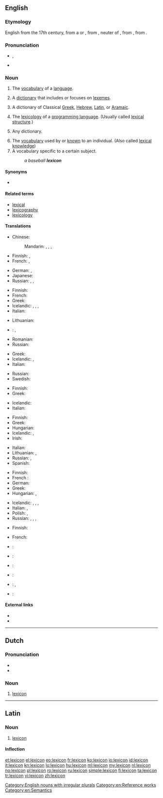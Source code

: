 ==English==
{{was wotd|2006|December|12}}
{{wikipedia|dab=lexicon (disambiguation)|lexicon}}

===Etymology===
English from the 17th century, from a {{etyl|ML.|en}} or {{etyl|NL.|en}} {{term|lexicon|lang=la}}, from {{etyl|grc|en}} {{term|λεξικόν||a lexicon|tr=lexicon|lang=grc}}, neuter of {{term|λεξικός||of words|tr=lexikos|lang=grc}}, from {{term|λέξις||a saying, speech, word|tr=lexis|lang=grc}}, from {{term|λέγειν||to speak|tr=legein|lang=grc}}.

===Pronunciation===
* {{enPR|lĕ'ksĭkŏn}}, {{IPA|/ˈleksɪkɑn/}}
* {{audio|en-us-lexicon.ogg|Audio (US)}}

===Noun===
{{wikipedia}}
{{en-noun|lexica|lexicons}}

# The [[vocabulary]] of a [[language]].
# {{context|linguistics|lang=en}} A [[dictionary]] that includes or focuses on [[lexeme]]s.
# A dictionary of Classical [[Greek]], [[Hebrew]], [[Latin]], or [[Aramaic]].
# {{context|programming|lang=en}} The [[lexicology]] of a [[programming language]]. (Usually called [[lexical structure]].)
# {{context|rare|lang=en}} Any dictionary.
# The [[vocabulary]] used by or [[know]]n to an individual. (Also called [[lexical knowledge]])
# A vocabulary specific to a certain subject.
#: ''a baseball '''lexicon'''''

====Synonyms====
* {{l|en|wordhoard}}

====Related terms====
* [[lexical]]
* [[lexicography]]
* [[lexicology]]

====Translations====
{{trans-top|vocabulary of a language}}
* Chinese:
*: Mandarin: {{t|cmn|詞庫|sc=Hani}}, {{t+|cmn|词库|tr=cíkù|sc=Hani}}, {{t|cmn|詞匯|sc=Hani}}, {{t+|cmn|词汇|tr=cíhuì|sc=Hani}}
* Finnish: {{t+|fi|sanasto}}, {{t+|fi|leksikko}}
* French: {{t+|fr|lexique|f}}, {{t+|fr|vocabulaire|m}}
{{trans-mid}}
* German: {{t+|de|Lexikon|n}}, {{t+|de|Wortschatz|m}}
* Japanese: {{t+|ja|語彙|tr=ごい, goi|sc=Jpan}}
* Russian: {{t+|ru|слова́рь|m|tr=slovárʹ}}, {{t+|ru|лексико́н|m|tr=leksikón}}, {{t+|ru|лексика|f|tr=léksika|sc=Cyrl}}
{{trans-bottom}}

{{trans-top|dictionary of lexemes}}
* Finnish: {{t+|fi|sanakirja}}
* French: {{t+|fr|lexique|m}}
* Greek: {{t+|el|λημματολόγιο|n|tr=limmatológio|sc=Grek}}
* Icelandic: {{t+|is|orðabók|f}}, {{t+|is|orðasafn|n}}, {{t|is|lesforði|m}}, {{t|is|lessafn|n}}
* Italian: {{t+|it|lessico|m}}
{{trans-mid}}
* Lithuanian: {{t|lt|leksikonas|m}}
* {{ttbc|pl}}: {{t|pl|leksykon|m}}, {{t|pl|[[słownik]] [[encyklopedyczny]]|m}}<!-- never seen the latter one used. -->
* Romanian: {{t+|ro|lexicon|n}}
* Russian: {{t|ru|[[словарь]] [[лексема|лексем]]|m|tr=slovárʹ leksém|sc=Cyrl}}
{{trans-bottom}}

{{trans-top|dictionary of Classical Greek, Hebrew, Latin, or Aramaic}}
* Greek: {{t+|el|λεξικό|n|tr=lexikó|sc=Grek}}
* Icelandic: {{t+|is|orðabók|f}}, {{t+|is|orðasafn|n}}
* Italian: {{t+|it|lessico|m}}
{{trans-mid}}
* Russian: {{t+|ru|лексико́н|m|tr=leksikón}}
* Swedish: {{t+|sv|lexikon|n}}
{{trans-bottom}}

{{trans-top|lexicology of a programming language}}
* Finnish: {{t+|fi|sanasto}}
* Greek: {{t+|el|λεξιλόγιο|n|tr=lexilógio|sc=Grek}}
{{trans-mid}}
* Icelandic: {{t+|is|orðasafn|n}}
* Italian: {{t+|it|lessico|m}}
{{trans-bottom}}

{{trans-top|(rare) any dictionary}}
* Finnish: {{t+|fi|sanakirja}}
* Greek: {{t+|el|λεξικό|n|tr=lexikó|sc=Grek}}
* Hungarian: {{t+|hu|szótár}}
* Icelandic: {{t+|is|orðabók|f}}, {{t+|is|orðasafn|n}}
* Irish: {{t+|ga|foclóir|m}}
{{trans-mid}}
* Italian: {{t+|it|lessico|m}}
* Lithuanian: {{t+|lt|žodynas|m}}, {{t|lt|leksikonas|m}}
* Russian: {{t+|ru|лексико́н|m|tr=leksikón}}, {{t+|ru|слова́рь|m|tr=slovárʹ}}
* Spanish: {{t+|es|léxico|m}}
{{trans-bottom}}

{{trans-top|vocabulary used by an individual}}
* Finnish: {{t+|fi|sanavarasto}}
* French : {{t+|fr|lexique|m}}
* German: {{t+|de|Wortschatz|m}}
* Greek: {{t+|el|λεξιλόγιο|n|tr=lexilógio|sc=Grek}}
* Hungarian: {{t+|hu|szókincs}}, {{t|hu|szókészlet}}
{{trans-mid}}
* Icelandic: {{t+|is|orðabók|f}}, {{t+|is|orðasafn|n}}, {{t|is|lesforði|m}}, {{t|is|lessafn|n}}
* Italian: {{t+|it|lessico|m}}, {{t+|it|vocabolario|m}}
* Polish: {{t|pl|leksykon|m}}, {{t+|pl|słownictwo|n}}
* Russian: {{t+|ru|лексико́н|m|tr=leksikón}}, {{t|ru|[[запас]] [[слово|слов]]|m|tr=zapás slov|sc=Cyrl}}, {{t|ru|[[лексический]] [[запас]]|m|tr=leksíčeskij zapás|sc=Cyrl}}, {{t+|ru|лексика|f|tr=léksika|sc=Cyrl}}
{{trans-bottom}}

{{trans-top|subject-specific vocabulary}}
* Finnish: {{t+|fi|sanasto}}
{{trans-mid}}
* French: {{t+|fr|champ lexical|m}}
{{trans-bottom}}

{{checktrans-top}}
* {{ttbc|eo}}: {{t|eo|leksikono}}
* {{ttbc|de}}: {{t+|de|Lexikon|n}}
* {{ttbc|ia}}: {{t|ia|lexico}}
* {{ttbc|pt}}: {{t+|pt|léxico|m}}
* {{ttbc|tr}}: {{t+|tr|sözlük}}, {{t+|tr|lügat}}
* {{ttbc|cy}}: {{t+|cy|geiriadur|m}}
{{trans-bottom}}

====External links====
* {{R:Webster 1913}}
* {{R:Century 1911}}

[[Category:English nouns with irregular plurals]]
[[Category:en:Reference works]]
[[Category:en:Semantics]]

----

==Dutch==
{{wikipedia|lang=nl}}

===Pronunciation===
* {{audio|Nl-lexicon.ogg|Audio}}
* {{hyphenation|lexi|con|lang=nl}}

===Noun===
{{nl-noun|n|-s|pl2=lexica|lexiconnetje}}

# [[#English|lexicon]]

----

==Latin==
{{wikipedia|lang=la}}

===Noun===
{{la-noun|lexicon|lexici|lexicī|n|second}}

# [[#English|lexicon]]

====Inflection====
{{la-decl-2nd-N-Greek|lexic}}

[[et:lexicon]]
[[el:lexicon]]
[[eo:lexicon]]
[[fr:lexicon]]
[[ko:lexicon]]
[[io:lexicon]]
[[id:lexicon]]
[[it:lexicon]]
[[kn:lexicon]]
[[lo:lexicon]]
[[hu:lexicon]]
[[ml:lexicon]]
[[my:lexicon]]
[[nl:lexicon]]
[[no:lexicon]]
[[pl:lexicon]]
[[ro:lexicon]]
[[ru:lexicon]]
[[simple:lexicon]]
[[fi:lexicon]]
[[ta:lexicon]]
[[tr:lexicon]]
[[vi:lexicon]]
[[zh:lexicon]]